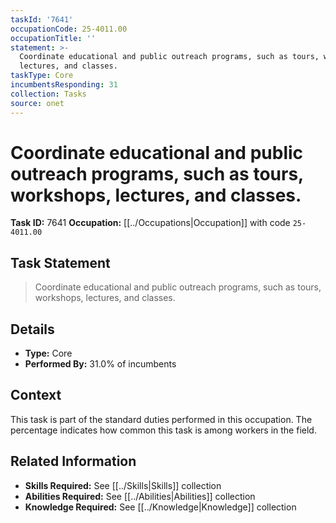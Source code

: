 ```yaml
---
taskId: '7641'
occupationCode: 25-4011.00
occupationTitle: ''
statement: >-
  Coordinate educational and public outreach programs, such as tours, workshops,
  lectures, and classes.
taskType: Core
incumbentsResponding: 31
collection: Tasks
source: onet
---
```

# Coordinate educational and public outreach programs, such as tours, workshops, lectures, and classes.

**Task ID:** 7641
**Occupation:** [[../Occupations|Occupation]] with code `25-4011.00`

## Task Statement

> Coordinate educational and public outreach programs, such as tours, workshops, lectures, and classes.

## Details

- **Type:** Core
- **Performed By:** 31.0% of incumbents

## Context

This task is part of the standard duties performed in this occupation. The percentage indicates how common this task is among workers in the field.

## Related Information

- **Skills Required:** See [[../Skills|Skills]] collection
- **Abilities Required:** See [[../Abilities|Abilities]] collection
- **Knowledge Required:** See [[../Knowledge|Knowledge]] collection
